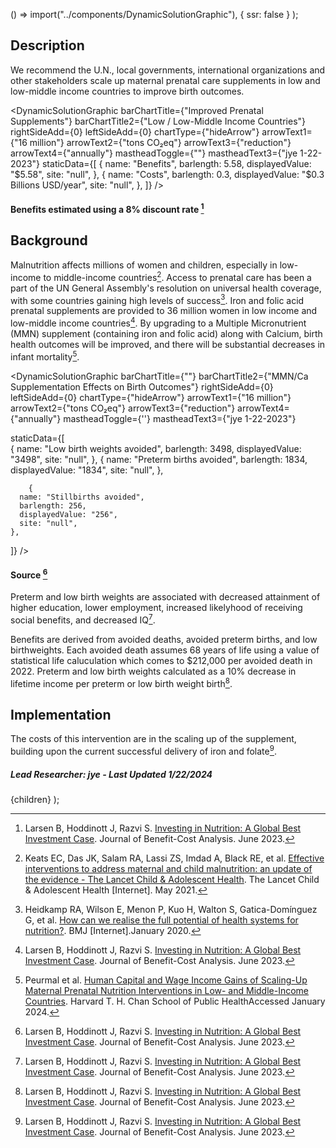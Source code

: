 

  () => import("../components/DynamicSolutionGraphic"),
  { ssr: false }
);


## Description

We recommend the U.N., local governments, international organizations and other stakeholders scale up maternal prenatal care supplements in low and low-middle income countries to improve birth outcomes.

<DynamicSolutionGraphic
  barChartTitle={"Improved Prenatal Supplements"}
  barChartTitle2={"Low / Low-Middle Income Countries"}
  rightSideAdd={0}
  leftSideAdd={0}
  chartType={"hideArrow"}
  arrowText1={"16 million"}
  arrowText2={"tons CO₂eq"}
  arrowText3={"reduction"}
  arrowText4={"annually"}
  mastheadToggle={""}
  mastheadText3={"jye 1-22-2023"}
  staticData={[
    {
      name: "Benefits",
      barlength: 5.58,
      displayedValue: "$5.58",
      site: "null",
    },
    {
      name: "Costs",
      barlength: 0.3,
      displayedValue: "$0.3 Billions USD/year",
      site: "null",
    },
  ]}
/>

#### Benefits estimated using a 8% discount rate [^"1"]

## Background

Malnutrition affects millions of women and children, especially in low-income to middle-income countries[^"3"]. Access to prenatal care has been a part of the UN General Assembly's resolution on universal health coverage, with some countries gaining high levels of success[^"4"]. Iron and folic acid prenatal supplements are provided to 36 million women in low income and low-middle income countries[^"1"]. By upgrading to a Multiple Micronutrient (MMN) supplement (containing iron and folic acid) along with Calcium, birth health outcomes will be improved, and there will be substantial decreases in infant mortality[^"5"].

<DynamicSolutionGraphic
  barChartTitle={""}
  barChartTitle2={"MMN/Ca Supplementation Effects on Birth Outcomes"}
  rightSideAdd={0}
  leftSideAdd={0}
  chartType={"hideArrow"}
  arrowText1={"16 million"}
  arrowText2={"tons CO₂eq"}
  arrowText3={"reduction"}
  arrowText4={"annually"}
  mastheadToggle={''}
  mastheadText3={"jye 1-22-2023"}
  
  
  staticData={[   
     {
      name: "Low birth weights avoided",
      barlength: 3498,
      displayedValue: "3498",
      site: "null",
    },
    {
      name: "Preterm births avoided",
      barlength: 1834,
      displayedValue: "1834",
      site: "null",
    },

        {
      name: "Stillbirths avoided",
      barlength: 256,
      displayedValue: "256",
      site: "null",
    },


]}
/>

#### Source [^"1"]

Preterm and low birth weights are associated with decreased attainment of higher education, lower employment, increased likelyhood of receiving social benefits, and decreased IQ[^"1"].

Benefits are derived from avoided deaths, avoided preterm births, and low birthweights. Each avoided death assumes 68 years of life using a value of statistical life caluculation which comes to $212,000 per avoided death in 2022. Preterm and low birth weights calculated as a 10% decrease in lifetime income per preterm or low birth weight birth[^"1"].

## Implementation

The costs of this intervention are in the scaling up of the supplement, building upon the current successful delivery of iron and folate[^"1"].

##### Lead Researcher: jye - Last Updated 1/22/2024

[^"1"]: Larsen B, Hoddinott J, Razvi S. [Investing in Nutrition: A Global Best Investment Case](https://doi.org/10.1017/bca.2023.22). Journal of Benefit-Cost Analysis. June 2023.
[^"2"]: []().
[^"3"]: Keats EC, Das JK, Salam RA, Lassi ZS, Imdad A, Black RE, et al. [Effective interventions to address maternal and child malnutrition: an update of the evidence - The Lancet Child & Adolescent Health](<https://www.thelancet.com/journals/lanchi/article/PIIS2352-4642(20)30274-1/fulltext>). The Lancet Child &amp; Adolescent Health [Internet]. May 2021.
[^"4"]: Heidkamp RA, Wilson E, Menon P, Kuo H, Walton S, Gatica-Domínguez G, et al. [How can we realise the full potential of health systems for nutrition?](https://www.bmj.com/content/368/bmj.l6911). BMJ [Internet].January 2020.
[^"5"]: Peurmal et al. [Human Capital and Wage Income Gains of Scaling-Up Maternal Prenatal Nutrition Interventions in Low- and Middle-Income Countries](https://doi.org/10.1093/cdn%2Fnzaa053_092). Harvard T. H. Chan School of Public HealthAccessed January 2024.
[^"6"]: Liu E, Wang D, Darling AM, Perumal N, Wang M, Ahmed T, et al. [Effects of prenatal nutritional supplements on gestational weight gain in low- and middle-income countries: a meta-analysis of individual participant data](https://pubmed.ncbi.nlm.nih.gov/36130877/). The American Journal of Clinical Nutrition [Internet]. December 2022.
[^"7"]: [Impact of scaling up prenatal nutrition interventions on human capital outcomes in low- and middle-income countries: a modeling analysis](https://www.ncbi.nlm.nih.gov/pmc/articles/PMC8574629/).
[^"8"]: [Large gains in schooling and income are possible from minimizing adverse birth outcomes in 121 low](https://www.ncbi.nlm.nih.gov/pmc/articles/PMC10021521/).

  <SolutionDropdown problem={problem} solution={solution}>
    {children}
  </SolutionDropdown>
);
